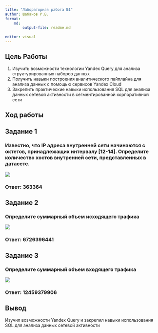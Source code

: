 ---
title: "Лабораторная работа №1"
author: Шабанов Р.В.
format:
    md:
        output-file: readme.md
    
editor: visual
---

## Цель Работы

1.  Изучить возможности технологии Yandex Query для анализа структурированных наборов данных
2.  Получить навыки построения аналитического пайплайна для анализа данных с помощью сервисов Yandex Cloud
3.  Закрепить практические навыки использования SQL для анализа данных сетевой активности в сегментированной корпоративной сети

## Ход работы

## Задание 1

### Известно, что IP адреса внутренней сети начинаются с октетов, принадлежащих интервалу \[12-14\]. Определите количество хостов внутренней сети, представленных в датасете.

<image src = "images\a.jpg">

### Ответ: 363364

## Задание 2

### Определите суммарный объем исходящего трафика

<image src = "images\b.jpg">

### Ответ: 6726396441

## Задание 3

### Определите суммарный объем входящего трафика

<image src = "images\c.jpg">

### Ответ: 12459379906

## Вывод

Изучил возможности Yandex Query и закрепил навыки использования SQL для анализа данных сетевой активности
